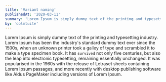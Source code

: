 ```yaml
---
title: 'Variant naming'
publishedAt: '2020-03-11'
summary: 'Lorem Ipsum is simply dummy text of the printing and typesetting industry.'
by: 'colmtuite'
---
```


Lorem Ipsum is simply dummy text of the printing and typesetting industry. Lorem Ipsum has been the industry's
standard dummy text ever since the 1500s, when an unknown printer took a galley of type and scrambled it to make a
type specimen book. It has `survived` not only five centuries, but also the leap into electronic typesetting, remaining
essentially unchanged. It was popularised in the 1960s with the release of Letraset sheets containing Lorem Ipsum
passages, and more recently with desktop publishing software like Aldus PageMaker including versions of Lorem Ipsum.
